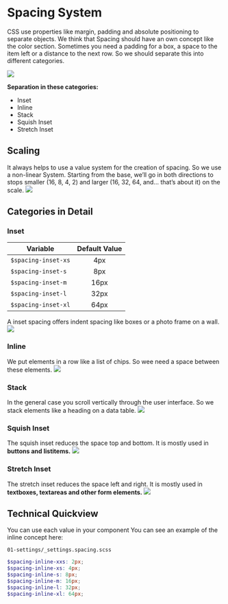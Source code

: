 
<Meta title='1.Docs|06-Spacing System'/>

# Spacing System
CSS use properties like margin, padding and absolute positioning to separate objects. We think that Spacing should have an own concept like the color section. Sometimes you need a padding for a box, a space to the item left or a distance to the next row. So we should separate this into different categories.

<img src={imgSpacingOverview} />

**Separation in these categories:**
* Inset
* Inline
* Stack
* Squish Inset
* Stretch Inset

## Scaling
It always helps to use a value system for the creation of spacing. So we use a non-linear System. Starting from the base, we’ll go in both directions to stops smaller (16, 8, 4, 2) and larger (16, 32, 64, and… that’s about it) on the scale.
<img src={imgSpacing} />

## Categories in Detail

### Inset

| Variable  | Default Value
| ------------- |:-------------:
| `$spacing-inset-xs` | 4px
| `$spacing-inset-s` | 8px
| `$spacing-inset-m` | 16px
| `$spacing-inset-l` | 32px
| `$spacing-inset-xl` | 64px

A inset spacing offers indent spacing like boxes or a photo frame on a wall.
<img src={imgSpacingInset} />
<br/>

### Inline
We put elements in a row like a list of chips. So wee need a space between these elements.
<img src={imgSpacingInline} />
<br/>

### Stack
In the general case you scroll vertically through the user interface. So we stack elements like a heading on a data table.
<img src={imgSpacingStack} />
<br/>

### Squish Inset
The squish inset reduces the space top and bottom. It is mostly used in **buttons and listitems.**
<img src={imgSpacingSquishInset} />
<br/>

### Stretch Inset
The stretch inset reduces the space left and right. It is mostly used in **textboxes, textareas and other form elements.**
<img src={imgSpacingStretchInset} />

## Technical Quickview
You can use each value in your component You can see an example of the inline concept here:

`01-settings/_settings.spacing.scss`

```scss
$spacing-inline-xxs: 2px;
$spacing-inline-xs: 4px;
$spacing-inline-s: 8px;
$spacing-inline-m: 16px;
$spacing-inline-l: 32px;
$spacing-inline-xl: 64px;
```
